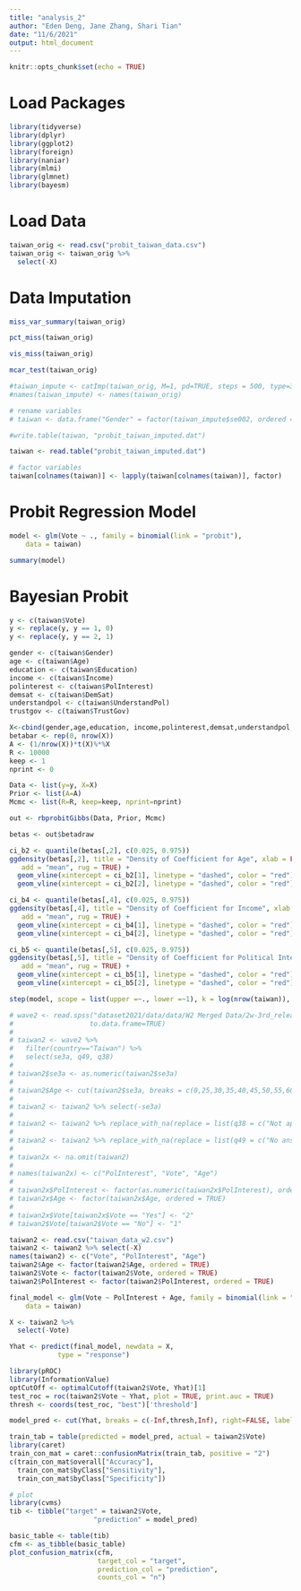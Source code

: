 ```yaml
---
title: "analysis_2"
author: "Eden Deng, Jane Zhang, Shari Tian"
date: "11/6/2021"
output: html_document
---
```


```r
knitr::opts_chunk$set(echo = TRUE)
```

# Load Packages

```r
library(tidyverse)
library(dplyr)
library(ggplot2)
library(foreign)
library(naniar)
library(mlmi)
library(glmnet)
library(bayesm)

```

# Load Data

```r

taiwan_orig <- read.csv("probit_taiwan_data.csv")
taiwan_orig <- taiwan_orig %>%
  select(-X)
```

# Data Imputation

```r
miss_var_summary(taiwan_orig)

pct_miss(taiwan_orig)

vis_miss(taiwan_orig)

mcar_test(taiwan_orig)

#taiwan_impute <- catImp(taiwan_orig, M=1, pd=TRUE, steps = 500, type=3, rseed=4423)
#names(taiwan_impute) <- names(taiwan_orig)

# rename variables
# taiwan <- data.frame("Gender" = factor(taiwan_impute$se002, ordered = TRUE), "Age" = factor(taiwan_impute$se003, ordered = TRUE), "Education" = factor(taiwan_impute$se005, ordered = TRUE), "Income" = factor(taiwan_impute$se009, ordered = TRUE), "PolInterest" = factor(taiwan_impute$q056, ordered = TRUE), "DemSat" = factor(taiwan_impute$q098, ordered = TRUE), "Vote" = factor(taiwan_impute$q027, ordered = TRUE), "UnderstandPol" = factor(taiwan_impute$q127, ordered = TRUE), "TrustGov" = factor(taiwan_impute$q131, ordered = TRUE))

#write.table(taiwan, "probit_taiwan_imputed.dat")

taiwan <- read.table("probit_taiwan_imputed.dat")

# factor variables
taiwan[colnames(taiwan)] <- lapply(taiwan[colnames(taiwan)], factor)
```

# Probit Regression Model

```r
model <- glm(Vote ~ ., family = binomial(link = "probit"), 
    data = taiwan)

summary(model)
```
# Bayesian Probit

```r
y <- c(taiwan$Vote)
y <- replace(y, y == 1, 0)
y <- replace(y, y == 2, 1)
```


```r
gender <- c(taiwan$Gender)
age <- c(taiwan$Age)
education <- c(taiwan$Education)
income <- c(taiwan$Income)
polinterest <- c(taiwan$PolInterest)
demsat <- c(taiwan$DemSat)
understandpol <- c(taiwan$UnderstandPol)
trustgov <- c(taiwan$TrustGov)
```

```r
X<-cbind(gender,age,education, income,polinterest,demsat,understandpol,trustgov)
betabar <- rep(0, nrow(X))
A <- (1/nrow(X))*t(X)%*%X
R <- 10000
keep <- 1
nprint <- 0
```

```r
Data <- list(y=y, X=X)
Prior <- list(A=A)
Mcmc <- list(R=R, keep=keep, nprint=nprint)
```


```r
out <- rbprobitGibbs(Data, Prior, Mcmc)
```

```r
betas <- out$betadraw
```


```r
ci_b2 <- quantile(betas[,2], c(0.025, 0.975))
ggdensity(betas[,2], title = "Density of Coefficient for Age", xlab = FALSE, fill = "lightgray",
   add = "mean", rug = TRUE) +
  geom_vline(xintercept = ci_b2[1], linetype = "dashed", color = "red") +
  geom_vline(xintercept = ci_b2[2], linetype = "dashed", color = "red")
```
```r
ci_b4 <- quantile(betas[,4], c(0.025, 0.975))
ggdensity(betas[,4], title = "Density of Coefficient for Income", xlab = FALSE, fill = "lightgray",
   add = "mean", rug = TRUE) +
  geom_vline(xintercept = ci_b4[1], linetype = "dashed", color = "red") +
  geom_vline(xintercept = ci_b4[2], linetype = "dashed", color = "red")
```

```r
ci_b5 <- quantile(betas[,5], c(0.025, 0.975))
ggdensity(betas[,5], title = "Density of Coefficient for Political Interest", xlab = FALSE, fill = "lightgray",
   add = "mean", rug = TRUE) +
  geom_vline(xintercept = ci_b5[1], linetype = "dashed", color = "red") +
  geom_vline(xintercept = ci_b5[2], linetype = "dashed", color = "red")

```

```r
step(model, scope = list(upper =~., lower =~1), k = log(nrow(taiwan)), direction = "both")
```

```r
# wave2 <- read.spss("dataset2021/data/data/W2 Merged Data/2w-3rd_release_all/merge/Wave2_20170724.sav", 
#                   to.data.frame=TRUE)
# 
# taiwan2 <- wave2 %>%
#   filter(country=="Taiwan") %>%
#   select(se3a, q49, q38)
# 
# taiwan2$se3a <- as.numeric(taiwan2$se3a)
# 
# taiwan2$Age <- cut(taiwan2$se3a, breaks = c(0,25,30,35,40,45,50,55,60,71,76,Inf), right=FALSE, labels=c(2:12))
# 
# taiwan2 <- taiwan2 %>% select(-se3a)
# 
# taiwan2 <- taiwan2 %>% replace_with_na(replace = list(q38 = c("Not applicable", "No answer", "Can't choose", "Decline to answer")))
# 
# taiwan2 <- taiwan2 %>% replace_with_na(replace = list(q49 = c("No answer", "Can't choose", "Decline to answer")))
# 
# taiwan2x <- na.omit(taiwan2)
# 
# names(taiwan2x) <- c("PolInterest", "Vote", "Age")
# 
# taiwan2x$PolInterest <- factor(as.numeric(taiwan2x$PolInterest), ordered = TRUE)
# taiwan2x$Age <- factor(taiwan2x$Age, ordered = TRUE)
# 
# taiwan2x$Vote[taiwan2x$Vote == "Yes"] <- "2"
# taiwan2$Vote[taiwan2$Vote == "No"] <- "1"
```

```r
taiwan2 <- read.csv("taiwan_data_w2.csv")
taiwan2 <- taiwan2 %>% select(-X)
names(taiwan2) <- c("Vote", "PolInterest", "Age")
taiwan2$Age <- factor(taiwan2$Age, ordered = TRUE)
taiwan2$Vote <- factor(taiwan2$Vote, ordered = TRUE)
taiwan2$PolInterest <- factor(taiwan2$PolInterest, ordered = TRUE)

final_model <- glm(Vote ~ PolInterest + Age, family = binomial(link = "probit"), 
    data = taiwan)

X <- taiwan2 %>%
  select(-Vote)

Yhat <- predict(final_model, newdata = X,
            type = "response")

library(pROC)
library(InformationValue)
optCutOff <- optimalCutoff(taiwan2$Vote, Yhat)[1]
test_roc = roc(taiwan2$Vote ~ Yhat, plot = TRUE, print.auc = TRUE)
thresh <- coords(test_roc, "best")['threshold']

model_pred <- cut(Yhat, breaks = c(-Inf,thresh,Inf), right=FALSE, labels=c(1:2))

train_tab = table(predicted = model_pred, actual = taiwan2$Vote)
library(caret)
train_con_mat = caret::confusionMatrix(train_tab, positive = "2")
c(train_con_mat$overall["Accuracy"], 
  train_con_mat$byClass["Sensitivity"], 
  train_con_mat$byClass["Specificity"])

# plot
library(cvms)
tib <- tibble("target" = taiwan2$Vote,
                     "prediction" = model_pred)

basic_table <- table(tib)
cfm <- as_tibble(basic_table)
plot_confusion_matrix(cfm, 
                      target_col = "target", 
                      prediction_col = "prediction",
                      counts_col = "n")
```

